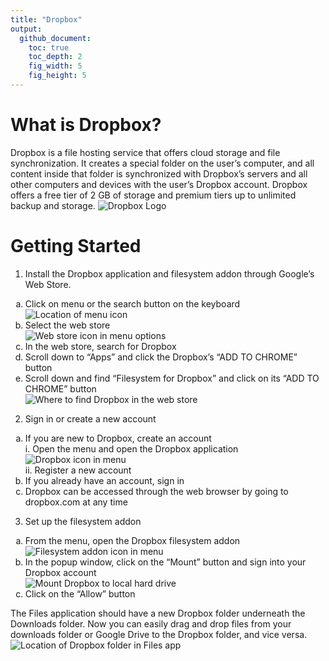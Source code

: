 ```yaml
---
title: "Dropbox"
output:
  github_document:
    toc: true
    toc_depth: 2
    fig_width: 5
    fig_height: 5
---
```


# What is Dropbox?
Dropbox is a file hosting service that offers cloud storage and file synchronization. It creates a special folder on the user's computer, and all content inside that folder is synchronized with Dropbox's servers and all other computers and devices with the user's Dropbox account. Dropbox offers a free tier of 2 GB of storage and premium tiers up to unlimited backup and storage. 
![Dropbox Logo](https://cloud.githubusercontent.com/assets/21327023/26598816/69c9c094-4544-11e7-93dd-b5ee66fb3331.png)

# Getting Started
1. Install the Dropbox application and filesystem addon through Google's Web Store. 
  a. Click on menu or the search button on the keyboard  
  ![Location of menu icon](https://cloud.githubusercontent.com/assets/21327023/26599345/54ced2f4-4546-11e7-9ade-4cb48ac92f20.png)  
  b. Select the web store  
  ![Web store icon in menu options](https://cloud.githubusercontent.com/assets/21327023/26599442/a09bb4ae-4546-11e7-80b6-6fad392d53ca.png)  
  c. In the web store, search for Dropbox  
  d. Scroll down to "Apps" and click the Dropbox's "ADD TO CHROME" button  
  e. Scroll down and find "Filesystem for Dropbox" and click on its "ADD TO CHROME" button  
  ![Where to find Dropbox in the web store](https://cloud.githubusercontent.com/assets/19320775/26598947/d06a89be-4544-11e7-87f4-1ce02f07be34.png)  
2. Sign in or create a new account  
  a. If you are new to Dropbox, create an account  
    i. Open the menu and open the Dropbox application  
    ![Dropbox icon in menu](https://cloud.githubusercontent.com/assets/21327023/26599591/1a035f22-4547-11e7-99dd-1667a881e303.png)  
    ii. Register a new account  
  b. If you already have an account, sign in  
  c. Dropbox can be accessed through the web browser by going to dropbox.com at any time  
3. Set up the filesystem addon  
  a. From the menu, open the Dropbox filesystem addon  
  ![Filesystem addon icon in menu](https://cloud.githubusercontent.com/assets/21327023/26599592/1a06013c-4547-11e7-98df-1b5f33744202.png)  
  b. In the popup window, click on the "Mount" button and sign into your Dropbox account  
  ![Mount Dropbox to local hard drive](https://cloud.githubusercontent.com/assets/21327023/26599634/4942c5f2-4547-11e7-84cb-93aab27dbb79.png)  
  c. Click on the "Allow" button  

The Files application should have a new Dropbox folder underneath the Downloads folder. Now you can easily drag and drop files from your downloads folder or Google Drive to the Dropbox folder, and vice versa. 
![Location of Dropbox folder in Files app](https://cloud.githubusercontent.com/assets/21327023/26667151/c64342c2-4671-11e7-9d41-9b8cb693677a.png)
